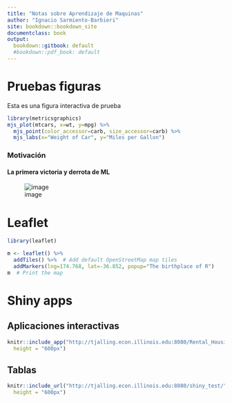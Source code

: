 ```yaml
---
title: "Notas sobre Aprendizaje de Maquinas"
author: "Ignacio Sarmiento-Barbieri"
site: bookdown::bookdown_site
documentclass: book
output:
  bookdown::gitbook: default
  #bookdown::pdf_book: default
---
```



# Pruebas figuras

Esta es una figura interactiva de prueba

```r
library(metricsgraphics)
mjs_plot(mtcars, x=wt, y=mpg) %>%
  mjs_point(color_accessor=carb, size_accessor=carb) %>%
  mjs_labs(x="Weight of Car", y="Miles per Gallon")
```  


### Motivación

#### La primera victoria y derrota de ML

![image](figures/flu_trends.png)

# Leaflet

```r
library(leaflet)

m <- leaflet() %>%
  addTiles() %>%  # Add default OpenStreetMap map tiles
  addMarkers(lng=174.768, lat=-36.852, popup="The birthplace of R")
m  # Print the map
```


# Shiny apps

## Aplicaciones interactivas 

```r
knitr::include_app("http://tjalling.econ.illinois.edu:8080/Rental_Housing_Discrimination_US/",
  height = "600px")
```


## Tablas
```r
knitr::include_url("http://tjalling.econ.illinois.edu:8080/shiny_test/",
  height = "600px")
```


